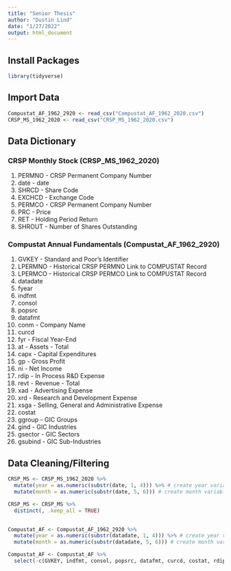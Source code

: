 ```yaml
---
title: "Senior Thesis"
author: "Dustin Lind"
date: "1/27/2022"
output: html_document
---
```



## Install Packages
```r
library(tidyverse)
```


## Import Data
```r
Compustat_AF_1962_2920 <- read_csv("Compustat_AF_1962_2020.csv")
CRSP_MS_1962_2020 <- read_csv("CRSP_MS_1962_2020.csv")
```

## Data Dictionary

### CRSP Monthly Stock (CRSP_MS_1962_2020)
1. PERMNO - CRSP Permanent Company Number
2. date - date
3. SHRCD - Share Code
4. EXCHCD - Exchange Code
5. PERMCO - CRSP Permanent Company Number
6. PRC - Price
7. RET - Holding Period Return
8. SHROUT - Number of Shares Outstanding

### Compustat Annual Fundamentals (Compustat_AF_1962_2920)
1. GVKEY - Standard and Poor's Identifier
2. LPERMNO - Historical CRSP PERMNO Link to COMPUSTAT Record
3. LPERMCO - Historical CRSP PERMCO Link to COMPUSTAT Record 
4. datadate
5. fyear
6. indfmt
7. consol
8. popsrc
9. datafmt
10. conm - Company Name
11. curcd
12. fyr - Fiscal Year-End
13. at - Assets - Total
14. capx - Capital Expenditures
15. gp - Gross Profit
17. ni - Net Income
18. rdip -  In Process R&D Expense
19. revt - Revenue - Total
20. xad - Advertising Expense
21. xrd - Research and Development Expense
22. xsga - Selling, General and Administrative Expense
23. costat 
24. ggroup - GIC Groups
25. gind - GIC Industries
26. gsector - GIC Sectors
27. gsubind - GIC Sub-Industries

## Data Cleaning/Filtering
```r
CRSP_MS <- CRSP_MS_1962_2020 %>% 
  mutate(year = as.numeric(substr(date, 1, 4))) %>% # create year variable
  mutate(month = as.numeric(substr(date, 5, 6))) # create month variable

CRSP_MS <- CRSP_MS %>% 
  distinct(, .keep_all = TRUE)
  
```


```r
Compustat_AF <- Compustat_AF_1962_2920 %>%
  mutate(year = as.numeric(substr(datadate, 1, 4))) %>% # create year variable
  mutate(month = as.numeric(substr(datadate, 5, 6))) # create month variable

Compustat_AF <- Compustat_AF %>%
  select(-c(GVKEY, indfmt, consol, popsrc, datafmt, curcd, costat, rdip)) # remove unnecessary variables
```


